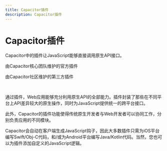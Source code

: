 ```yaml
---
title: Capacitor插件
description: Capacitor插件
---
```



# Capacitor插件

Capacitor中的插件让JavaScript能够直接调用原生API接口。

<DocCardList>
  <DocCard header="官方插件" img="/img/v4/docs/capacitor-card.png" href="/apis">
    <p>由Capacitor核心团队维护的官方插件</p>
  </DocCard>
  <DocCard header="社区插件" img="/img/v4/docs/community-card.png" href="/plugins/community">
    <p>由Capacitor社区维护的第三方插件</p>
  </DocCard>
</DocCardList>

<br />

通过插件，Web应用能够充分利用原生API的全部能力。插件封装了那些在不同平台上API差异较大的原生操作，同时为JavaScript提供统一的跨平台接口。

此外，Capacitor的插件功能使得传统原生开发者与Web开发者可以协同工作，分别负责应用的不同模块。

Capacitor会自动在客户端生成JavaScript钩子，因此大多数插件只需为iOS平台编写Swift/Obj-C代码，和/或为Android平台编写Java/Kotlin代码。当然，您也可以为插件添加自定义的JavaScript逻辑。